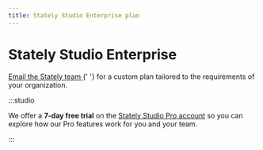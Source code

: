 ```yaml
---
title: Stately Studio Enterprise plan
---
```


# Stately Studio Enterprise

<p>
  <a href="mailto:sales@stately.com?subject=I'm interested in the Stately Studio Enterprise plan">
    Email the Stately team
  </a>{' '}
  for a custom plan tailored to the requirements of your organization.
</p>

:::studio

We offer a **7-day free trial** on the [Stately Studio Pro account](/studio-pro-plan.mdx) so you can explore how our Pro features work for you and your team.

:::
